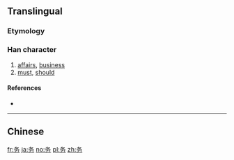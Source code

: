 {{also|務}}
==Translingual==

===Etymology===
{{Han simp|務|f=敄|t=攵}}

===Han character===
{{Han char|rn=19|rad=力|as=03|sn=5|four=|canj=HEKS|ids=⿱夂力}}

# [[affairs]], [[business]]
# [[must]], [[should]]

====References====
* {{Han ref|kx=0146.161|hdz=10366.040|uh=52A1|ud=21153}}

----
==Chinese==
{{zh-see|務}}

[[fr:务]]
[[ja:务]]
[[no:务]]
[[pl:务]]
[[zh:务]]
